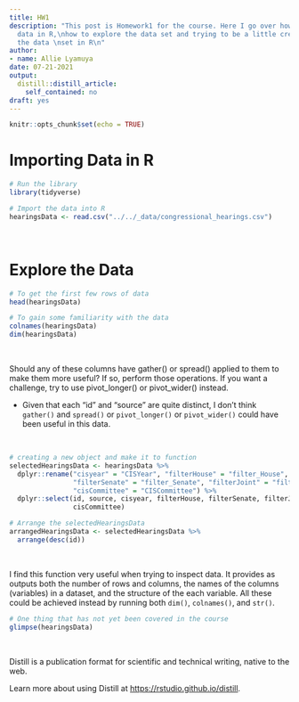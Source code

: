 ```yaml
---
title: HW1
description: "This post is Homework1 for the course. Here I go over how to import
  data in R,\nhow to explore the data set and trying to be a little creative with
  the data \nset in R\n"
author:
- name: Allie Lyamuya
date: 07-21-2021
output:
  distill::distill_article:
    self_contained: no
draft: yes
---
```



```r
knitr::opts_chunk$set(echo = TRUE)
```

# Importing Data in R

```r
# Run the library
library(tidyverse)

# Import the data into R
hearingsData <- read.csv("../../_data/congressional_hearings.csv")
```

<br>

# Explore the Data 

```r
# To get the first few rows of data
head(hearingsData)

# To gain some familiarity with the data
colnames(hearingsData)
dim(hearingsData)
```

<br>

Should any of these columns have gather() or spread() applied to them to make 
them more useful? If so, perform those operations. If you want a challenge, 
try to use pivot_longer() or pivot_wider() instead.

* Given that each "id" and "source" are quite distinct, I don't think `gather()`
and `spread()` or `pivot_longer()` or `pivot_wider()` could have been useful in
this data. 

<br>


```r
# creating a new object and make it to function 
selectedHearingsData <- hearingsData %>%
  dplyr::rename("cisyear" = "CISYear", "filterHouse" = "filter_House", 
                "filterSenate" = "filter_Senate", "filterJoint" = "filter_Joint",
                "cisCommittee" = "CISCommittee") %>%
  dplyr::select(id, source, cisyear, filterHouse, filterSenate, filterJoint,
                cisCommittee)

# Arrange the selectedHearingsData
arrangedHearingsData <- selectedHearingsData %>%
  arrange(desc(id))
```

<br>

I find this function very useful when trying to inspect data. It provides as
outputs both the number of rows and columns, the names of the columns (variables)
in a dataset, and the structure of the each variable. All these could be 
achieved instead by running both `dim()`, `colnames()`, and `str()`. 

```r
# One thing that has not yet been covered in the course
glimpse(hearingsData)
```


<br>

Distill is a publication format for scientific and technical writing, native to the web.

Learn more about using Distill at <https://rstudio.github.io/distill>.


